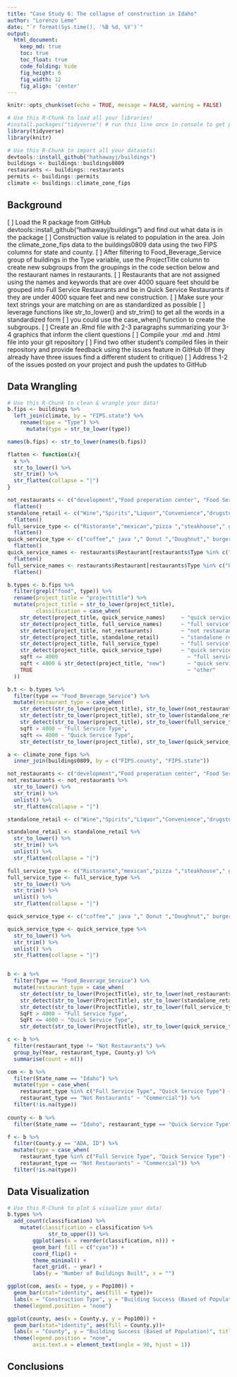 ```yaml
---
title: "Case Study 6: The collapse of construction in Idaho"
author: "Lorenzo Leme"
date: "`r format(Sys.time(), '%B %d, %Y')`"
output:
  html_document:  
    keep_md: true
    toc: true
    toc_float: true
    code_folding: hide
    fig_height: 6
    fig_width: 12
    fig_align: 'center'
---
```


```r
knitr::opts_chunk$set(echo = TRUE, message = FALSE, warning = FALSE)
```

```r
# Use this R-Chunk to load all your libraries!
#install.packages("tidyverse") # run this line once in console to get package
library(tidyverse)
library(knitr)
```

```r
# Use this R-Chunk to import all your datasets!
devtools::install_github("hathawayj/buildings")
buildings <- buildings::buildings0809
restaurants <- buildings::restaurants
permits <- buildings::permits
climate <- buildings::climate_zone_fips
```

## Background

[ ] Load the R package from GitHub devtools::install_github("hathawayj/buildings") and find out what data is in the package
[ ] Construction value is related to population in the area. Join the climate_zone_fips data to the buildings0809 data using the two  FIPS columns for state and county.
[ ] After filtering to Food_Beverage_Service group of buildings in the Type variable, use the ProjectTitle column to create new subgroups from the groupings in the code section below and the restaurant names in restaurants.
[ ] Restaurants that are not assigned using the names and keywords that are over 4000 square feet should be grouped into  Full Service Restaurants and be in Quick Service Restaurants if they are under 4000 square feet and new construction.
[ ] Make sure your text strings your are matching on are as standardized as possible
[ ] leverage functions like str_to_lower() and str_trim() to get all the words in a standardized form
[ ] you could use the case_when() function to create the subgroups.
[ ] Create an .Rmd file with 2-3 paragraphs summarizing your 3-4 graphics that inform the client questions
[ ] Compile your .md and .html file into your git repository
[ ] Find two other student’s compiled files in their repository and provide feedback using the issues feature in GitHub (If they already have three issues find a different student to critique)
[ ] Address 1-2 of the issues posted on your project and push the updates to GitHub


## Data Wrangling

```r
# Use this R-Chunk to clean & wrangle your data!
b.fips <- buildings %>% 
  left_join(climate, by = "FIPS.state") %>% 
    rename(type = "Type") %>% 
      mutate(type = str_to_lower(type))

names(b.fips) <- str_to_lower(names(b.fips))

flatten <- function(x){
  x %>% 
  str_to_lower() %>% 
  str_trim() %>% 
  str_flatten(collapse = "|")
}

not_restaurants <- c("development","Food preperation center", "Food Services center","bakery","Grocery","conceession","Cafeteria", "lunchroom","school","facility"," hall ") %>% 
  flatten()
standalone_retail <- c("Wine","Spirits","Liquor","Convenience","drugstore","Flying J", "Rite Aid ","walgreens ","Love's Travel ") %>% 
  flatten()
full_service_type <- c("Ristorante","mexican","pizza ","steakhouse"," grill ","buffet","tavern"," bar ","waffle","italian","steak house") %>% 
  flatten()
quick_service_type <- c("coffee"," java "," Donut ","Doughnut"," burger ","Ice Cream ","custard ","sandwich ","fast food "," bagel ") %>% 
  flatten()
quick_service_names <- restaurants$Restaurant[restaurants$Type %in% c("coffee","Ice Cream","Fast Food")] %>% 
  flatten()
full_service_names <- restaurants$Restaurant[restaurants$Type %in% c("Pizza","Casual Dining","Fast Casual")] %>% 
  flatten()

b.types <- b.fips %>% 
  filter(grepl("food", type)) %>% 
  rename(project_title = "projecttitle") %>% 
  mutate(project_title = str_to_lower(project_title),
         classification = case_when(
    str_detect(project_title, quick_service_names)     ~ "quick service",
    str_detect(project_title, full_service_names)      ~ "full service",
    str_detect(project_title, not_restaurants)         ~ "not restaurant",
    str_detect(project_title, standalone_retail)       ~ "standalone retail",
    str_detect(project_title, full_service_type)       ~ "full service",
    str_detect(project_title, quick_service_type)      ~ "quick service",
    sqft <= 4000                                         ~ "full service",
    sqft < 4000 & str_detect(project_title, "new")       ~ "quick service",
    TRUE                                                 ~ "other"
  ))

b.t <- b.types %>%
  filter(type == "Food_Beverage_Service") %>%
  mutate(restaurant_type = case_when(
    str_detect(str_to_lower(project_title), str_to_lower(not_restaurants)) == TRUE ~ "Not Restaurants",
    str_detect(str_to_lower(project_title), str_to_lower(standalone_retail)) == TRUE ~ "Stand-Alone Retail",
    str_detect(str_to_lower(project_title), str_to_lower(full_service_type))== TRUE ~ "Full Service Type",
    sqft > 4000 ~ "Full Service Type",
    sqft <= 4000 ~ "Quick Service Type",
    str_detect(str_to_lower(project_title), str_to_lower(quick_service_type)) == TRUE ~ "Quick Service Type"))
```


```r
a <- climate_zone_fips %>% 
  inner_join(buildings0809, by = c("FIPS.county", "FIPS.state"))

not_restaurants <- c("development","Food preperation center", "Food Services center","bakery","Grocery","conceession","Cafeteria", "lunchroom","school","facility"," hall ")
not_restaurants <- not_restaurants %>%
  str_to_lower() %>%
  str_trim() %>%
  unlist() %>%
  str_flatten(collapse = "|")

standalone_retail <- c("Wine","Spirits","Liquor","Convenience","drugstore","Flying J", "Rite Aid ","walgreens ","Love's Travel ")

standalone_retail <- standalone_retail %>%
  str_to_lower() %>%
  str_trim() %>%
  unlist() %>%
  str_flatten(collapse = "|")

full_service_type <- c("Ristorante","mexican","pizza ","steakhouse"," grill ","buffet","tavern"," bar ","waffle","italian","steak house")
full_service_type <- full_service_type %>%
  str_to_lower() %>%
  str_trim() %>%
  unlist() %>%
  str_flatten(collapse = "|")

quick_service_type <- c("coffee"," java "," Donut ","Doughnut"," burger ","Ice Cream ","custard ","sandwich ","fast food "," bagel ")

quick_service_type <- quick_service_type %>%
  str_to_lower() %>%
  str_trim() %>%
  unlist() %>%
  str_flatten(collapse = "|")


b <- a %>%
  filter(Type == "Food_Beverage_Service") %>%
  mutate(restaurant_type = case_when(
    str_detect(str_to_lower(ProjectTitle), str_to_lower(not_restaurants)) == TRUE ~ "Not Restaurants",
    str_detect(str_to_lower(ProjectTitle), str_to_lower(standalone_retail)) == TRUE ~ "Stand-Alone Retail",
    str_detect(str_to_lower(ProjectTitle), str_to_lower(full_service_type))== TRUE ~ "Full Service Type",
    SqFt > 4000 ~ "Full Service Type",
    SqFt <= 4000 ~ "Quick Service Type",
    str_detect(str_to_lower(ProjectTitle), str_to_lower(quick_service_type)) == TRUE ~ "Quick Service Type"))

c <- b %>%
  filter(restaurant_type != "Not Restaurants") %>%
  group_by(Year, restaurant_type, County.y) %>% 
  summarise(count = n())

com <- b %>%
  filter(State_name == "Idaho") %>%
  mutate(type = case_when(
    restaurant_type %in% c("Full Service Type", "Quick Service Type") ~ "Restaurant",
    restaurant_type == "Not Restaurants" ~ "Commercial")) %>%
  filter(!is.na(type))
  
county <- b %>%
  filter(State_name == "Idaho", restaurant_type == "Quick Service Type")

f <- b %>%
  filter(County.y == "ADA, ID") %>%
  mutate(type = case_when(
    restaurant_type %in% c("Full Service Type", "Quick Service Type") ~ "Restaurant",
    restaurant_type == "Not Restaurants" ~ "Commercial")) %>%
  filter(!is.na(type))
```

## Data Visualization

```r
# Use this R-Chunk to plot & visualize your data!
b.types %>% 
  add_count(classification) %>% 
    mutate(classification = classification %>% 
             str_to_upper()) %>% 
        ggplot(aes(x = reorder(classification, n))) +
        geom_bar( fill = c("cyan")) +
        coord_flip() +
        theme_minimal() +
        facet_grid(. ~ year) +
        labs(y = "Number of Buildings Built", x = "")


```

```r
ggplot(com, aes(x = type, y = Pop100)) +
  geom_bar(stat="identity", aes(fill = type))+
  labs(x = "Construction Type", y = "Building Success (Based of Population)", title = "Commercial Building vs Restaurants") +
  theme(legend.position = "none")
```

```r
ggplot(county, aes(x = County.y, y = Pop100)) +
  geom_bar(stat="identity", aes(fill = County.y))+
  labs(x = "County", y = "Building Success (Based of Population)", title = "How Built the Most Fast Food Restaurants?") +
  theme(legend.position = "none",
        axis.text.x = element_text(angle = 90, hjust = 1))
```


## Conclusions

